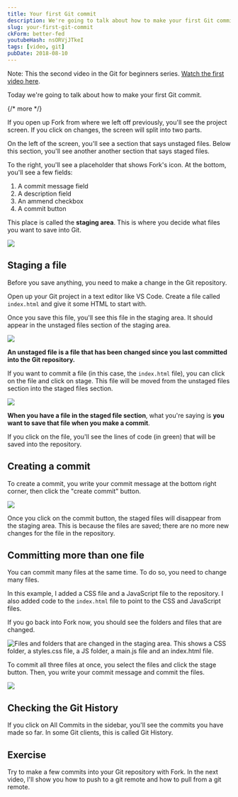 ```yaml
---
title: Your first Git commit
description: We're going to talk about how to make your first Git commit.
slug: your-first-git-commit
ckForm: better-fed
youtubeHash: nsORVjJTkeI
tags: [video, git]
pubDate: 2018-08-10
---
```


Note: This the second video in the Git for beginners series. [Watch the first video here][1].

Today we're going to talk about how to make your first Git commit.

{/* more */}

If you open up Fork from where we left off previously, you'll see the project screen. If you click on changes, the screen will split into two parts.

On the left of the screen, you'll see a section that says unstaged files. Below this section, you'll see another another section that says staged files.

To the right, you'll see a placeholder that shows Fork's icon. At the bottom, you'll see a few fields:

1. A commit message field
2. A description field
3. An ammend checkbox
4. A commit button

This place is called the **staging area**. This is where you decide what files you want to save into Git.

<Image
  src='/images/2018/your-first-commit/staging-area.png'
  caption='The staging area'
/>

## Staging a file

Before you save anything, you need to make a change in the Git repository.

Open up your Git project in a text editor like VS Code. Create a file called `index.html` and give it some HTML to start with.

Once you save this file, you'll see this file in the staging area. It should appear in the unstaged files section of the staging area.

<Image
  src='/images/2018/your-first-commit/unstaged-file.png'
  caption='Files that have been changed will appear in the unstaged area'
/>

**An unstaged file is a file that has been changed since you last committed into the Git repository.**

If you want to commit a file (in this case, the `index.html` file), you can click on the file and click on stage. This file will be moved from the unstaged files section into the staged files section.

<Image
  src='/images/2018/your-first-commit/staged-file.png'
  caption='Files that have been staged will appear in the staged area'
/>

**When you have a file in the staged file section**, what you're saying is **you want to save that file when you make a commit**.

If you click on the file, you'll see the lines of code (in green) that will be saved into the repository.

## Creating a commit

To create a commit, you write your commit message at the bottom right corner, then click the "create commit" button.

<Image
  src='/images/2018/your-first-commit/creating-a-commit.png'
  caption='Creating a commit'
/>

Once you click on the commit button, the staged files will disappear from the staging area. This is because the files are saved; there are no more new changes for the file in the repository.

## Committing more than one file

You can commit many files at the same time. To do so, you need to change many files.

In this example, I added a CSS file and a JavaScript file to the repository. I also added code to the `index.html` file to point to the CSS and JavaScript files.

If you go back into Fork now, you should see the folders and files that are changed.

<Image
  src='/images/2018/your-first-commit/staging-area-multiple.png'
  alt='Files and folders that are changed in the staging area. This shows a CSS folder, a styles.css file, a JS folder, a main.js file and an index.html file. '
  caption='You can see all files and folders that are changed in the staging area'
/>

To commit all three files at once, you select the files and click the stage button. Then, you write your commit message and commit the files.

<Image
  src='/images/2018/your-first-commit/commit-multi.png'
  caption='Committing multiple files at once'
/>

## Checking the Git History

If you click on All Commits in the sidebar, you'll see the commits you have made so far. In some Git clients, this is called Git History.

## Exercise

Try to make a few commits into your Git repository with Fork. In the next video, I'll show you how to push to a git remote and how to pull from a git remote.

[1]: /blog/setting-up-git
